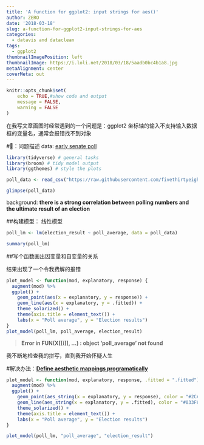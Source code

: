 ```yaml
---
title: 'A function for ggplot2: input strings for aes()'
author: ZERO
date: '2018-03-18'
slug: a-function-for-ggplot2-input-strings-for-aes
categories:
  - datavis and dataclean
tags:
  - ggplot2
thumbnailImagePosition: left
thumbnailImage: https://i.loli.net/2018/03/18/5aadb0bc4b1a8.jpg
metaAlignment: center
coverMeta: out
---
```

```r
knitr::opts_chunk$set(
	echo = TRUE,#show code and output
	message = FALSE,
	warning = FALSE
)
```

在我写文章画图时经常遇到的一个问题是：ggplot2 坐标轴的输入不支持输入数据框的变量名，通常会报错找不到对象

#🌰：问题描述
data: [early senate poll](https://github.com/fivethirtyeight/data/tree/master/early-senate-polls)
```r
library(tidyverse) # general tasks
library(broom) # tidy model output
library(ggthemes) # style the plots

poll_data <- read_csv("https://raw.githubusercontent.com/fivethirtyeight/data/master/early-senate-polls/early-senate-polls.csv")

glimpse(poll_data)
```
background: **there is a strong correlation between polling numbers and the ultimate result of an election**

##构建模型： 线性模型
```r
poll_lm <- lm(election_result ~ poll_average, data = poll_data)

summary(poll_lm)
```

##写个函数画出因变量和自变量的关系

结果出现了一个令我费解的报错
```r
plot_model <- function(mod, explanatory, response) {
  augment(mod) %>%
  ggplot() +
    geom_point(aes(x = explanatory, y = response)) +
    geom_line(aes(x = explanatory, y = .fitted)) +
    theme_solarized() +
    theme(axis.title = element_text()) +
    labs(x = "Poll average", y = "Election results")
}
plot_model(poll_lm, poll_average, election_result)
```

> **Error in FUN(X[[i]], ...) : object 'poll_average' not found**

我不断地检查我的拼写，直到我开始怀疑人生

#解决办法：[**Define aesthetic mappings programatically**](http://ggplot2.tidyverse.org/reference/aes_.html)
```r
plot_model <- function(mod, explanatory, response, .fitted = ".fitted") {
  augment(mod) %>%
  ggplot() +
    geom_point(aes_string(x = explanatory, y = response), color = "#2CA58D") +
    geom_line(aes_string(x = explanatory, y = .fitted), color = "#033F63") +
    theme_solarized() +
    theme(axis.title = element_text()) +
    labs(x = "Poll average", y = "Election results")
}

plot_model(poll_lm, "poll_average", "election_result")
```

